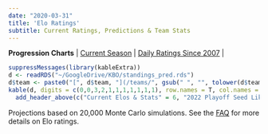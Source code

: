 ```yaml
---
date: "2020-03-31"
title: 'Elo Ratings'
subtitle: Current Ratings, Predictions & Team Stats
---
```


**Progression Charts** | [Current Season](/eloseason/) | [Daily Ratings Since 2007](/elohistory/) |
<br>

```r
suppressMessages(library(kableExtra))
d <- readRDS("~/GoogleDrive/KBO/standings_pred.rds")
d$team <- paste0("[", d$team, "](/teams/", gsub(" ", "", tolower(d$team)), ")") 
kable(d, digits = c(0,0,3,2,1,1,1,1,1,1,1), row.names = T, col.names = c("Team","Elo", "wOBA", "FIP","SFR", "1st","2nd","3rd","4th","5th","Out")) %>%
  add_header_above(c("Current Elos & Stats" = 6, "2022 Playoff Seed Likelihood (%)" = 6)) %>% kable_styling(bootstrap_options = c("striped", "hover"), fixed_thead = T) %>% column_spec(2, bold = T) %>% column_spec(6, border_right = T)
```
Projections based on 20,000 Monte Carlo simulations. See the [FAQ](https://www.kbofancystats.com/faq/eloratings/) for more details on Elo ratings.